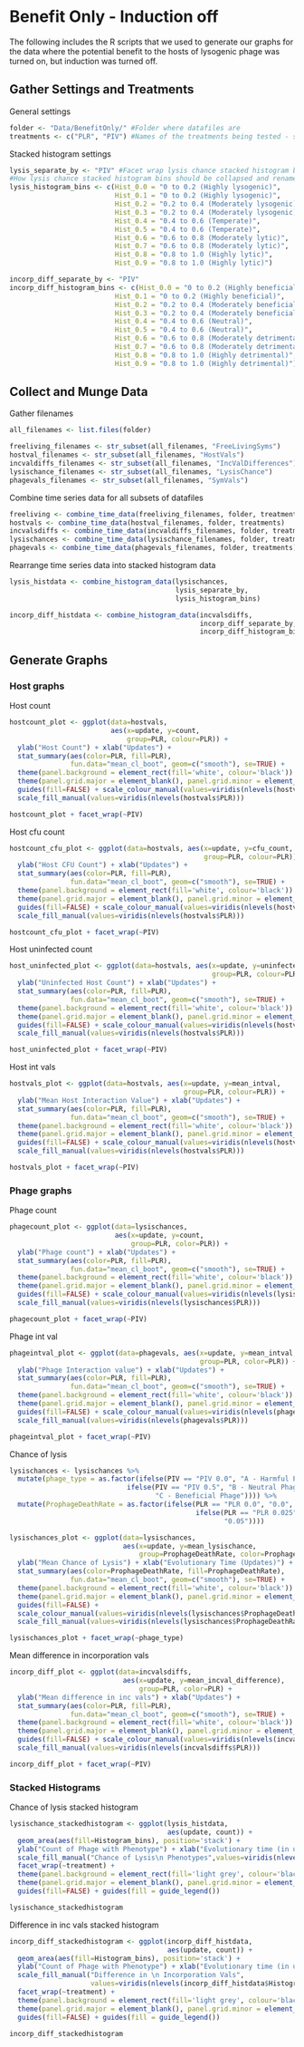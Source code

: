 # Benefit Only - Induction off
The following includes the R scripts that we used to generate our graphs for the data where the potential benefit to the hosts of lysogenic phage was turned on, but induction was turned off.

## Gather Settings and Treatments

General settings
```{r}
folder <- "Data/BenefitOnly/" #Folder where datafiles are 
treatments <- c("PLR", "PIV") #Names of the treatments being tested - should match what is in filenames
```

Stacked histogram settings
```{r}
lysis_separate_by <- "PIV" #Facet wrap lysis chance stacked histogram by Prophage Loss Rate
#How lysis chance stacked histogram bins should be collapsed and renamed
lysis_histogram_bins <- c(Hist_0.0 = "0 to 0.2 (Highly lysogenic)",
                          Hist_0.1 = "0 to 0.2 (Highly lysogenic)",
                          Hist_0.2 = "0.2 to 0.4 (Moderately lysogenic)",
                          Hist_0.3 = "0.2 to 0.4 (Moderately lysogenic)",
                          Hist_0.4 = "0.4 to 0.6 (Temperate)",
                          Hist_0.5 = "0.4 to 0.6 (Temperate)",
                          Hist_0.6 = "0.6 to 0.8 (Moderately lytic)",
                          Hist_0.7 = "0.6 to 0.8 (Moderately lytic)",
                          Hist_0.8 = "0.8 to 1.0 (Highly lytic)",
                          Hist_0.9 = "0.8 to 1.0 (Highly lytic)")

incorp_diff_separate_by <- "PIV"
incorp_diff_histogram_bins <- c(Hist_0.0 = "0 to 0.2 (Highly beneficial)",
                          Hist_0.1 = "0 to 0.2 (Highly beneficial)",
                          Hist_0.2 = "0.2 to 0.4 (Moderately beneficial)",
                          Hist_0.3 = "0.2 to 0.4 (Moderately beneficial)",
                          Hist_0.4 = "0.4 to 0.6 (Neutral)",
                          Hist_0.5 = "0.4 to 0.6 (Neutral)",
                          Hist_0.6 = "0.6 to 0.8 (Moderately detrimental)",
                          Hist_0.7 = "0.6 to 0.8 (Moderately detrimental)",
                          Hist_0.8 = "0.8 to 1.0 (Highly detrimental)",
                          Hist_0.9 = "0.8 to 1.0 (Highly detrimental)")
```

## Collect and Munge Data

Gather filenames
```{r}
all_filenames <- list.files(folder)

freeliving_filenames <- str_subset(all_filenames, "FreeLivingSyms")
hostval_filenames <- str_subset(all_filenames, "HostVals")
incvaldiffs_filenames <- str_subset(all_filenames, "IncValDifferences")
lysischance_filenames <- str_subset(all_filenames, "LysisChance")
phagevals_filenames <- str_subset(all_filenames, "SymVals")
```

Combine time series data for all subsets of datafiles
```{r, results='hide', message=FALSE}
freeliving <- combine_time_data(freeliving_filenames, folder, treatments)
hostvals <- combine_time_data(hostval_filenames, folder, treatments)
incvalsdiffs <- combine_time_data(incvaldiffs_filenames, folder, treatments)
lysischances <- combine_time_data(lysischance_filenames, folder, treatments)
phagevals <- combine_time_data(phagevals_filenames, folder, treatments)
```

Rearrange time series data into stacked histogram data
```{r}
lysis_histdata <- combine_histogram_data(lysischances, 
                                         lysis_separate_by, 
                                         lysis_histogram_bins)

incorp_diff_histdata <- combine_histogram_data(incvalsdiffs,
                                               incorp_diff_separate_by,
                                               incorp_diff_histogram_bins)
```

## Generate Graphs
### Host graphs
Host count
```{r}
hostcount_plot <- ggplot(data=hostvals,
                         aes(x=update, y=count, 
                             group=PLR, colour=PLR)) + 
  ylab("Host Count") + xlab("Updates") + 
  stat_summary(aes(color=PLR, fill=PLR),
               fun.data="mean_cl_boot", geom=c("smooth"), se=TRUE) + 
  theme(panel.background = element_rect(fill='white', colour='black')) +
  theme(panel.grid.major = element_blank(), panel.grid.minor = element_blank()) +
  guides(fill=FALSE) + scale_colour_manual(values=viridis(nlevels(hostvals$PLR))) + 
  scale_fill_manual(values=viridis(nlevels(hostvals$PLR)))

hostcount_plot + facet_wrap(~PIV)
```

Host cfu count
```{r}
hostcount_cfu_plot <- ggplot(data=hostvals, aes(x=update, y=cfu_count, 
                                                group=PLR, colour=PLR)) + 
  ylab("Host CFU Count") + xlab("Updates") + 
  stat_summary(aes(color=PLR, fill=PLR),
               fun.data="mean_cl_boot", geom=c("smooth"), se=TRUE) + 
  theme(panel.background = element_rect(fill='white', colour='black')) +
  theme(panel.grid.major = element_blank(), panel.grid.minor = element_blank()) +
  guides(fill=FALSE) + scale_colour_manual(values=viridis(nlevels(hostvals$PLR))) + 
  scale_fill_manual(values=viridis(nlevels(hostvals$PLR)))

hostcount_cfu_plot + facet_wrap(~PIV)
```

Host uninfected count
```{r}
host_uninfected_plot <- ggplot(data=hostvals, aes(x=update, y=uninfected_host_count, 
                                                  group=PLR, colour=PLR)) + 
  ylab("Uninfected Host Count") + xlab("Updates") + 
  stat_summary(aes(color=PLR, fill=PLR),
               fun.data="mean_cl_boot", geom=c("smooth"), se=TRUE) + 
  theme(panel.background = element_rect(fill='white', colour='black')) +
  theme(panel.grid.major = element_blank(), panel.grid.minor = element_blank()) +
  guides(fill=FALSE) + scale_colour_manual(values=viridis(nlevels(hostvals$PLR))) + 
  scale_fill_manual(values=viridis(nlevels(hostvals$PLR)))

host_uninfected_plot + facet_wrap(~PIV)
```

Host int vals
```{r}
hostvals_plot <- ggplot(data=hostvals, aes(x=update, y=mean_intval, 
                                           group=PLR, colour=PLR)) + 
  ylab("Mean Host Interaction Value") + xlab("Updates") + 
  stat_summary(aes(color=PLR, fill=PLR),
               fun.data="mean_cl_boot", geom=c("smooth"), se=TRUE) + 
  theme(panel.background = element_rect(fill='white', colour='black')) +
  theme(panel.grid.major = element_blank(), panel.grid.minor = element_blank()) +
  guides(fill=FALSE) + scale_colour_manual(values=viridis(nlevels(hostvals$PLR))) + 
  scale_fill_manual(values=viridis(nlevels(hostvals$PLR)))

hostvals_plot + facet_wrap(~PIV)
```

### Phage graphs

Phage count
```{r}
phagecount_plot <- ggplot(data=lysischances,
                          aes(x=update, y=count,
                              group=PLR, color=PLR)) +
  ylab("Phage count") + xlab("Updates") + 
  stat_summary(aes(color=PLR, fill=PLR),
               fun.data="mean_cl_boot", geom=c("smooth"), se=TRUE) + 
  theme(panel.background = element_rect(fill='white', colour='black')) +
  theme(panel.grid.major = element_blank(), panel.grid.minor = element_blank()) +
  guides(fill=FALSE) + scale_colour_manual(values=viridis(nlevels(lysischances$PLR))) + 
  scale_fill_manual(values=viridis(nlevels(lysischances$PLR)))

phagecount_plot + facet_wrap(~PIV)
```

Phage int val
```{r}
phageintval_plot <- ggplot(data=phagevals, aes(x=update, y=mean_intval,
                                               group=PLR, color=PLR)) +
  ylab("Phage Interaction value") + xlab("Updates") + 
  stat_summary(aes(color=PLR, fill=PLR),
               fun.data="mean_cl_boot", geom=c("smooth"), se=TRUE) + 
  theme(panel.background = element_rect(fill='white', colour='black')) +
  theme(panel.grid.major = element_blank(), panel.grid.minor = element_blank()) +
  guides(fill=FALSE) + scale_colour_manual(values=viridis(nlevels(phagevals$PLR))) + 
  scale_fill_manual(values=viridis(nlevels(phagevals$PLR)))

phageintval_plot + facet_wrap(~PIV)
```

Chance of lysis
```{r}
lysischances <- lysischances %>%
  mutate(phage_type = as.factor(ifelse(PIV == "PIV 0.0", "A - Harmful Phage", 
                             ifelse(PIV == "PIV 0.5", "B - Neutral Phage", 
                                    "C - Beneficial Phage")))) %>%
  mutate(ProphageDeathRate = as.factor(ifelse(PLR == "PLR 0.0", "0.0",
                                              ifelse(PLR == "PLR 0.025", "0.025",
                                                     "0.05"))))

lysischances_plot <- ggplot(data=lysischances,
                            aes(x=update, y=mean_lysischance,
                                group=ProphageDeathRate, color=ProphageDeathRate)) +
  ylab("Mean Chance of Lysis") + xlab("Evolutionary Time (Updates)") + 
  stat_summary(aes(color=ProphageDeathRate, fill=ProphageDeathRate),
               fun.data="mean_cl_boot", geom=c("smooth"), se=TRUE) + 
  theme(panel.background = element_rect(fill='white', colour='black')) +
  theme(panel.grid.major = element_blank(), panel.grid.minor = element_blank()) +
  guides(fill=FALSE) + 
  scale_colour_manual(values=viridis(nlevels(lysischances$ProphageDeathRate))) + 
  scale_fill_manual(values=viridis(nlevels(lysischances$ProphageDeathRate)))

lysischances_plot + facet_wrap(~phage_type)
```

Mean difference in incorporation vals
```{r}
incorp_diff_plot <- ggplot(data=incvalsdiffs,
                            aes(x=update, y=mean_incval_difference),
                                group=PLR, color=PLR) +
  ylab("Mean difference in inc vals") + xlab("Updates") + 
  stat_summary(aes(color=PLR, fill=PLR),
               fun.data="mean_cl_boot", geom=c("smooth"), se=TRUE) + 
  theme(panel.background = element_rect(fill='white', colour='black')) +
  theme(panel.grid.major = element_blank(), panel.grid.minor = element_blank()) +
  guides(fill=FALSE) + scale_colour_manual(values=viridis(nlevels(incvalsdiffs$PLR))) + 
  scale_fill_manual(values=viridis(nlevels(incvalsdiffs$PLR)))

incorp_diff_plot + facet_wrap(~PIV)
```

### Stacked Histograms

Chance of lysis stacked histogram
```{r}
lysischance_stackedhistogram <- ggplot(lysis_histdata, 
                                       aes(update, count)) + 
  geom_area(aes(fill=Histogram_bins), position='stack') +
  ylab("Count of Phage with Phenotype") + xlab("Evolutionary time (in updates)") +
  scale_fill_manual("Chance of Lysis\n Phenotypes",values=viridis(nlevels(lysis_histdata$Histogram_bins))) +
  facet_wrap(~treatment) + 
  theme(panel.background = element_rect(fill='light grey', colour='black')) + 
  theme(panel.grid.major = element_blank(), panel.grid.minor = element_blank()) + 
  guides(fill=FALSE) + guides(fill = guide_legend())

lysischance_stackedhistogram
```

Difference in inc vals stacked histogram
```{r}
incorp_diff_stackedhistogram <- ggplot(incorp_diff_histdata, 
                                       aes(update, count)) + 
  geom_area(aes(fill=Histogram_bins), position='stack') +
  ylab("Count of Phage with Phenotype") + xlab("Evolutionary time (in updates)") +
  scale_fill_manual("Difference in \n Incorporation Vals",
                    values=viridis(nlevels(incorp_diff_histdata$Histogram_bins))) +
  facet_wrap(~treatment) + 
  theme(panel.background = element_rect(fill='light grey', colour='black')) + 
  theme(panel.grid.major = element_blank(), panel.grid.minor = element_blank()) + 
  guides(fill=FALSE) + guides(fill = guide_legend())

incorp_diff_stackedhistogram
```
